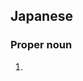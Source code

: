 ==Japanese==
{{ja-kanjitab|絵|里|恵}}

===Proper noun===
{{ja-pos|proper|えりえ}}

# {{given name|female|lang=ja|sort=えりえ}}